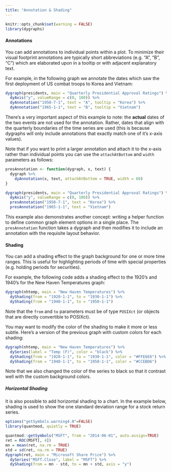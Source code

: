 ```yaml
---
title: "Annotation & Shading"
---
```


```r
knitr::opts_chunk$set(warning = FALSE)
library(dygraphs)
```

#### Annotations

You can add annotations to individual points within a plot. To minimize their visual footprint annotations are typically short abbreviations (e.g. "A", "B", "C") which are elaborated upon in a tooltip or with adjacent explanatory text.

For example, in the following graph we annotate the dates which saw the first deployment of US combat troops to Korea and Vietnam:

```r
dygraph(presidents, main = "Quarterly Presidential Approval Ratings") %>%
  dyAxis("y", valueRange = c(0, 100)) %>%
  dyAnnotation("1950-7-1", text = "A", tooltip = "Korea") %>%
  dyAnnotation("1965-1-1", text = "B", tooltip = "Vietnam")
```

There's a very important aspect of this example to note: the **actual** dates of the two events are not used for the annotation. Rather, dates that align with the quarterly boundaries of the time series are used (this is because dygraphs will only include annotations that exactly match one of it's x-axis values).

Note that if you want to print a larger annotation and attach it to the x-axis rather than individual points you can use the `attachAtBottom` and `width` parameters as follows:

```r
presAnnotation <- function(dygraph, x, text) {
  dygraph %>%
    dyAnnotation(x, text, attachAtBottom = TRUE, width = 60)
}

dygraph(presidents, main = "Quarterly Presidential Approval Ratings") %>%
  dyAxis("y", valueRange = c(0, 100)) %>%
  presAnnotation("1950-7-1", text = "Korea") %>%
  presAnnotation("1965-1-1", text = "Vietnam")
```

This example also demonstrates another concept: writing a helper function to define common graph element options in a single place. The `presAnnotation` function takes a dygraph and then modifies it to include an annotation with the requisite layout behavior.

#### Shading


You can add a shading effect to the graph background for one or more time ranges. This is useful for highlighting periods of time with special properties (e.g. holding periods for securities).

For example, the following code adds a shading effect to the 1920's and 1940's for the New Haven Temperatures graph:


```r
dygraph(nhtemp, main = "New Haven Temperatures") %>% 
  dyShading(from = "1920-1-1", to = "1930-1-1") %>%
  dyShading(from = "1940-1-1", to = "1950-1-1")
```

Note that the `from` and `to` parameters must be of type `POSIXct` (or objects that are directly convertible to POSIXct).

You may want to modify the color of the shading to make it more or less subtle. Here's a version of the previous graph with custom colors for each shading:

```r
dygraph(nhtemp, main = "New Haven Temperatures") %>% 
  dySeries(label = "Temp (F)", color = "black") %>%
  dyShading(from = "1920-1-1", to = "1930-1-1", color = "#FFE6E6") %>%
  dyShading(from = "1940-1-1", to = "1950-1-1", color = "#CCEBD6")
```

Note that we also changed the color of the series to black so that it contrast well with the custom background colors.

##### Horizontal Shading

It is also possible to add horizontal shading to a chart. In the example below,
shading is used to show the one standard deviation range for a stock return 
series.

```r
options("getSymbols.warning4.0"=FALSE)
library(quantmod, quietly = TRUE)
```

```r
quantmod::getSymbols("MSFT", from = "2014-06-01", auto.assign=TRUE)
ret = ROC(MSFT[, 4])
mn = mean(ret, na.rm = TRUE)
std = sd(ret, na.rm = TRUE)
dygraph(ret, main = "Microsoft Share Price") %>% 
  dySeries("MSFT.Close", label = "MSFT") %>%
  dyShading(from = mn - std, to = mn + std, axis = "y")
```



